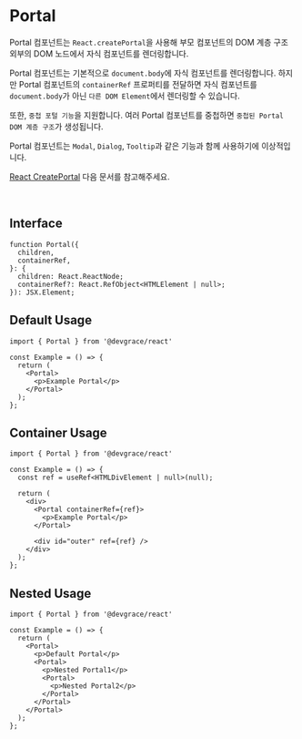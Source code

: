 # Portal

Portal 컴포넌트는 `React.createPortal`을 사용해 부모 컴포넌트의 DOM 계층 구조 외부의 DOM 노드에서 자식 컴포넌트를 렌더링합니다.

Portal 컴포넌트는 기본적으로 `document.body`에 자식 컴포넌트를 렌더링합니다. 하지만 Portal 컴포넌트의 `containerRef` 프로퍼티를 전달하면 자식 컴포넌트를 `document.body`가 아닌 `다른 DOM Element`에서 렌더링할 수 있습니다.

또한, `중첩 포털 기능`을 지원합니다. 여러 Portal 컴포넌트를 중첩하면 `중첩된 Portal DOM 계층 구조`가 생성됩니다.

Portal 컴포넌트는 `Modal`, `Dialog`, `Tooltip`과 같은 기능과 함께 사용하기에 이상적입니다.

[React CreatePortal](https://react.dev/reference/react-dom/createPortal#rendering-a-modal-dialog-with-a-portal) 다음 문서를 참고해주세요.

<br />

## Interface
```tsx
function Portal({
  children,
  containerRef,
}: {
  children: React.ReactNode;
  containerRef?: React.RefObject<HTMLElement | null>;
}): JSX.Element;
```

## Default Usage

```tsx
import { Portal } from '@devgrace/react'

const Example = () => {
  return (
    <Portal>
      <p>Example Portal</p>
    </Portal>
  );
};
```

## Container Usage

```tsx
import { Portal } from '@devgrace/react'

const Example = () => {
  const ref = useRef<HTMLDivElement | null>(null);

  return (
    <div>
      <Portal containerRef={ref}>
        <p>Example Portal</p>
      </Portal>

      <div id="outer" ref={ref} />
    </div>
  );
};
```

## Nested Usage

```tsx
import { Portal } from '@devgrace/react'

const Example = () => {
  return (
    <Portal>
      <p>Default Portal</p>
      <Portal>
        <p>Nested Portal1</p>
        <Portal>
          <p>Nested Portal2</p>
        </Portal>
      </Portal>
    </Portal>
  );
};
```
